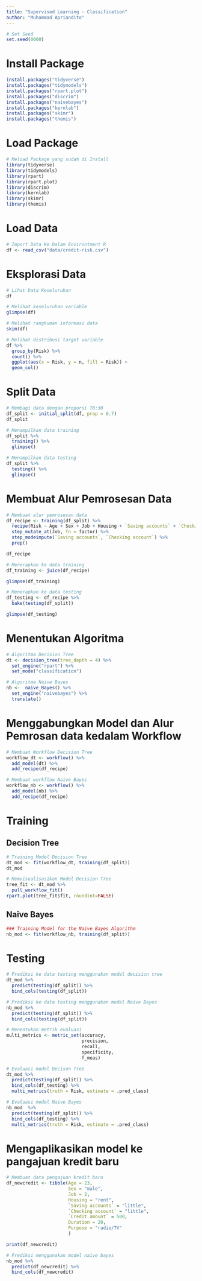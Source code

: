 ```yaml
---
title: "Supervised Learning - Classification"
author: "Muhammad Apriandito"
---
```


```r
# Set Seed
set.seed(0000)
```

# Install Package
```r
install.packages("tidyverse")
install.packages("tidymodels")
install.packages("rpart.plot")
install.packages("discrim")
install.packages("naivebayes")
install.packages("kernlab")
install.packages("skimr")
install.packages("themis")
```

# Load Package
```r
# Meload Package yang sudah di Install
library(tidyverse)
library(tidymodels)
library(rpart)
library(rpart.plot)
library(discrim)
library(kernlab)
library(skimr)
library(themis)
```

# Load Data
```r
# Import Data Ke Dalam Environtment R
df <- read_csv("data/credit-risk.csv")
```

# Eksplorasi Data
```r
# Lihat Data Keseluruhan
df
```

```r
# Melihat keseluruhan variable
glimpse(df)
```

```r
# Melihat rangkuman informasi data
skim(df)
```

```r
# Melihat distribusi target variable 
df %>%
  group_by(Risk) %>%
  count() %>%
  ggplot(aes(x = Risk, y = n, fill = Risk)) +
  geom_col()
```

# Split Data
```r
# Membagi data dengan proporsi 70:30
df_split <- initial_split(df, prop = 0.7)
df_split
```

```r
# Menampilkan data training
df_split %>%
  training() %>%
  glimpse()
```

```r
# Menampilkan data testing
df_split %>%
  testing() %>%
  glimpse()
```

# Membuat Alur Pemrosesan Data
```r
# Membuat alur pemrosesan data
df_recipe <- training(df_split) %>%
  recipe(Risk ~ Age + Sex + Job + Housing + `Saving accounts` + `Checking account` + `Credit amount` + Duration + Purpose) %>%
  step_mutate_at(Job, fn = factor) %>%
  step_modeimpute(`Saving accounts`, `Checking account`) %>%
  prep()

df_recipe
```

```r
# Mererapkan ke data training
df_training <- juice(df_recipe)

glimpse(df_training)
```

```r
# Menerapkan ke data testing
df_testing <- df_recipe %>%
  bake(testing(df_split))

glimpse(df_testing)
```

# Menentukan Algoritma
```r
# Algoritma Decision Tree
dt <- decision_tree(tree_depth = 4) %>%
  set_engine("rpart") %>%
  set_mode("classification")
```

```r
# Algoritma Naive Bayes
nb <-  naive_Bayes() %>% 
  set_engine("naivebayes") %>% 
  translate()
```


# Menggabungkan Model dan Alur Pemrosan data kedalam Workflow
```r
# Membuat Workflow Decision Tree
workflow_dt <- workflow() %>%
  add_model(dt) %>%
  add_recipe(df_recipe)

```

```r
# Membuat workflow Naive Bayes
workflow_nb <- workflow() %>%
  add_model(nb) %>%
  add_recipe(df_recipe)
```

# Training

## Decision Tree
```r
# Training Model Decision Tree 
dt_mod <- fit(workflow_dt, training(df_split))
dt_mod
```

```r
# Memvisualisasikan Model Decision Tree
tree_fit <- dt_mod %>% 
  pull_workflow_fit()
rpart.plot(tree_fit$fit, roundint=FALSE)
```

## Naive Bayes
```r
### Training Model for the Naive Bayes Algorithm
nb_mod <- fit(workflow_nb, training(df_split))
```

# Testing
```r
# Prediksi ke data testing menggunakan model decision tree
dt_mod %>%
  predict(testing(df_split)) %>%
  bind_cols(testing(df_split))
```

```r
# Prediksi ke data testing menggunakan model Naive Bayes
nb_mod %>%
  predict(testing(df_split)) %>%
  bind_cols(testing(df_split))
```

```r
# Menentukan metrik evaluasi
multi_metrics <- metric_set(accuracy, 
                            precision, 
                            recall, 
                            specificity,
                            f_meas)
```

```r
# Evaluasi model Decison Tree
dt_mod %>%
  predict(testing(df_split)) %>%
  bind_cols(df_testing) %>%
  multi_metrics(truth = Risk, estimate = .pred_class)
```

```r
# Evaluasi model Naive Bayes
nb_mod  %>%
  predict(testing(df_split)) %>%
  bind_cols(df_testing) %>%
  multi_metrics(truth = Risk, estimate = .pred_class)
```

# Mengaplikasikan model ke pangajuan kredit baru

```r
# Membuat data pengajuan kredit baru
df_newcredit <- tibble(Age = 23, 
                       Sex = "male", 
                       Job = 2, 
                       Housing = "rent", 
                       `Saving accounts` = "little", 
                       `Checking account` = "little", 
                       `Credit amount` = 500, 
                       Duration = 20, 
                       Purpose = "radio/TV"
                       )

print(df_newcredit)
```

```r
# Prediksi menggunakan model naive bayes
nb_mod %>%
  predict(df_newcredit) %>%
  bind_cols(df_newcredit)
```

